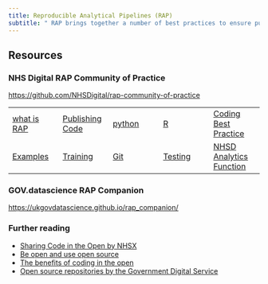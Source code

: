```yaml
---
title: Reproducible Analytical Pipelines (RAP)
subtitle: " RAP brings together a number of best practices to ensure published NHS statistics meet the highest standards of transparency and reproducibility."
---
```


## Resources

### NHS Digital RAP Community of Practice

[https://github.com/NHSDigital/rap-community-of-practice](https://github.com/NHSDigital/rap-community-of-practice)

|  |  |  |  |  |
|---|---|---|---|---|
| [what is RAP](https://github.com/NHSDigital/rap-community-of-practice/blob/main/what-is-RAP.md) | [Publishing Code](https://github.com/NHSDigital/rap-community-of-practice/blob/main/development-approach/08_how-to-publish-your-code-in-the-open.md) | [python](https://github.com/NHSDigital/rap-community-of-practice/blob/main/python) | [R](https://github.com/NHSDigital/rap-community-of-practice/blob/main/R) | [Coding Best Practice](https://github.com/NHSDigital/rap-community-of-practice/blob/main/coding-best-practice) |
| [Examples](https://github.com/NHSDigital/data-analytics-services#rap-repositories) | [Training](https://github.com/NHSDigital/rap-community-of-practice/blob/main/training) | [Git](https://github.com/NHSDigital/rap-community-of-practice/blob/main/development-approach) | [Testing](https://github.com/NHSDigital/rap-community-of-practice/blob/main/development-approach) | [NHSD Analytics Function](https://github.com/NHSDigital/data-analytics-services) |

### GOV.datascience RAP Companion

[https://ukgovdatascience.github.io/rap_companion/](https://ukgovdatascience.github.io/rap_companion/)

### Further reading
* [Sharing Code in the Open by NHSX](https://nhsx.github.io/AnalyticsUnit/codeintheopen.html)
* [Be open and use open source](https://www.gov.uk/guidance/be-open-and-use-open-source)
* [The benefits of coding in the open](https://gds.blog.gov.uk/2017/09/04/the-benefits-of-coding-in-the-open/)
* [Open source repositories by the Government Digital Service](https://github.com/alphagov)